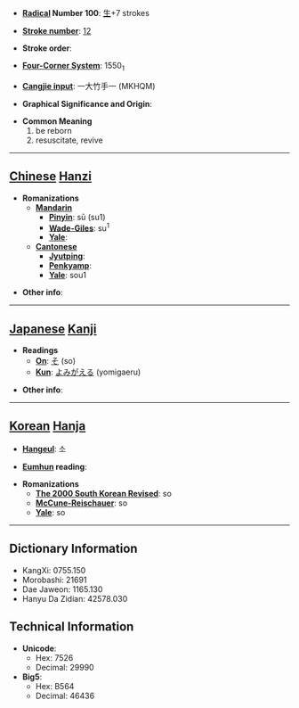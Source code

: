 * '''[[Wiktionary:Chinese radical index| Radical]] Number 100''': [[Wiktionary:Chinese radical index 生|生]]+7 strokes

* '''[[Wiktionary:Chinese total strokes index|Stroke number]]''': [[Wiktionary:Chinese total strokes index 12|12]]

* '''Stroke order''': 

* '''[[Wiktionary:Chinese four corner index|Four-Corner System]]''': 1550<sub>1</sub>

* '''[[Wiktionary:Chinese Cangjie index|Cangjie input]]''': 一大竹手一 (MKHQM)

* '''Graphical Significance and Origin''': 

* '''Common Meaning'''
*#be reborn
*# resuscitate, revive


----

== [[Chinese]] [[Hanzi]] ==

* '''Romanizations'''
** '''[[Mandarin]]'''
*** '''[[Pinyin]]''': sū (su1)
*** '''[[Wade-Giles]]''': su<sup>1</sup>
*** '''[[Yale]]''': 
** '''[[Cantonese]]'''
*** '''[[Jyutping]]''':
*** '''[[Penkyamp]]''': 
*** '''[[Yale]]''': sou1

* '''Other info''': 

----

== [[Japanese]] [[Kanji]] ==

* '''Readings'''
** '''[[On]]''': [[そ]] (so)
** '''[[Kun]]''': [[よみがえる]] (yomigaeru)

* '''Other info''':  

----

== [[Korean]] [[Hanja]] ==

* '''[[Hangeul]]''': 소

* '''[[Eumhun]] reading''': 

* '''Romanizations'''
** '''[[The 2000 South Korean Revised Romanization|The 2000 South Korean Revised]]''': so
** '''[[McCune-Reischauer]]''': so
** '''[[Yale]]''': so

----

== Dictionary Information ==

* KangXi: 0755.150
* Morobashi: 21691
* Dae Jaweon: 1165.130
* Hanyu Da Zidian: 42578.030

== Technical Information ==

* '''Unicode''':
** Hex: 7526
** Decimal: 29990
* '''Big5''':
** Hex: B564
** Decimal: 46436
